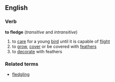 ==English==

===Verb===
'''to fledge'''  (''transitive'' and ''intransitive'')
# to [[care]] for a young [[bird]] until it is capable of [[flight]]
# to [[grow]], [[cover]] or be covered with [[feather]]s
# to [[decorate]] with feathers
===Related terms===
*[[fledgling]]